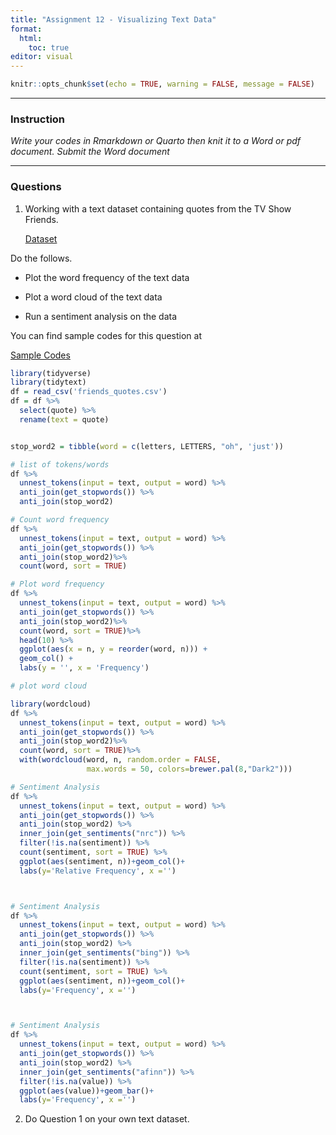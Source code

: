 ```yaml
---
title: "Assignment 12 - Visualizing Text Data"
format: 
  html: 
    toc: true
editor: visual
---
```


```r
knitr::opts_chunk$set(echo = TRUE, warning = FALSE, message = FALSE)
```

------------------------------------------------------------------------

### Instruction

*Write your codes in Rmarkdown or Quarto then knit it to a Word or pdf document. Submit the Word document*

------------------------------------------------------------------------


### Questions

1. Working with a text dataset containing quotes from the TV Show Friends. 

    [Dataset](friends_quotes.csv)

Do the follows. 

- Plot the word frequency of the text data

- Plot a word cloud of the text data

- Run a sentiment analysis on the data

You can find sample codes for this question at

[Sample Codes](assignment11_codes.html)

```r
library(tidyverse)
library(tidytext)
df = read_csv('friends_quotes.csv')
df = df %>% 
  select(quote) %>% 
  rename(text = quote)


stop_word2 = tibble(word = c(letters, LETTERS, "oh", 'just'))

# list of tokens/words
df %>%
  unnest_tokens(input = text, output = word) %>% 
  anti_join(get_stopwords()) %>% 
  anti_join(stop_word2)

# Count word frequency
df %>%
  unnest_tokens(input = text, output = word) %>% 
  anti_join(get_stopwords()) %>% 
  anti_join(stop_word2)%>% 
  count(word, sort = TRUE)

# Plot word frequency
df %>%
  unnest_tokens(input = text, output = word) %>% 
  anti_join(get_stopwords()) %>% 
  anti_join(stop_word2)%>% 
  count(word, sort = TRUE)%>% 
  head(10) %>% 
  ggplot(aes(x = n, y = reorder(word, n))) +
  geom_col() +
  labs(y = '', x = 'Frequency')

# plot word cloud

library(wordcloud) 
df %>%
  unnest_tokens(input = text, output = word) %>% 
  anti_join(get_stopwords()) %>% 
  anti_join(stop_word2)%>% 
  count(word, sort = TRUE)%>% 
  with(wordcloud(word, n, random.order = FALSE, 
                 max.words = 50, colors=brewer.pal(8,"Dark2")))

# Sentiment Analysis
df %>%
  unnest_tokens(input = text, output = word) %>% 
  anti_join(get_stopwords()) %>% 
  anti_join(stop_word2) %>% 
  inner_join(get_sentiments("nrc")) %>% 
  filter(!is.na(sentiment)) %>%
  count(sentiment, sort = TRUE) %>% 
  ggplot(aes(sentiment, n))+geom_col()+
  labs(y='Relative Frequency', x ='')



# Sentiment Analysis
df %>%
  unnest_tokens(input = text, output = word) %>% 
  anti_join(get_stopwords()) %>% 
  anti_join(stop_word2) %>% 
  inner_join(get_sentiments("bing")) %>% 
  filter(!is.na(sentiment)) %>%
  count(sentiment, sort = TRUE) %>% 
  ggplot(aes(sentiment, n))+geom_col()+
  labs(y='Frequency', x ='')



# Sentiment Analysis
df %>%
  unnest_tokens(input = text, output = word) %>% 
  anti_join(get_stopwords()) %>% 
  anti_join(stop_word2) %>% 
  inner_join(get_sentiments("afinn")) %>% 
  filter(!is.na(value)) %>% 
  ggplot(aes(value))+geom_bar()+
  labs(y='Frequency', x ='')
```

2. Do Question 1 on your own text dataset. 



